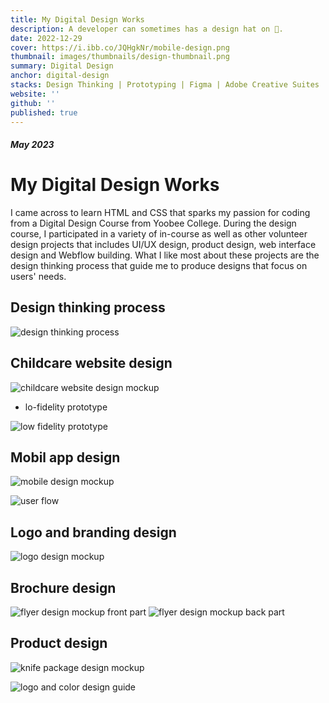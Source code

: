 ```yaml
---
title: My Digital Design Works
description: A developer can sometimes has a design hat on 🎩.
date: 2022-12-29
cover: https://i.ibb.co/JQHgkNr/mobile-design.png
thumbnail: images/thumbnails/design-thumbnail.png
summary: Digital Design
anchor: digital-design
stacks: Design Thinking | Prototyping | Figma | Adobe Creative Suites | Webflow
website: ''
github: ''
published: true
---
```


##### May 2023

# My Digital Design Works

I came across to learn HTML and CSS that sparks my passion for coding from a Digital Design Course from Yoobee College. During the design course, I participated in a variety of in-course as well as other volunteer design projects that includes UI/UX design, product design, web interface design and Webflow building.
What I like most about these projects are the design thinking process that guide me to produce designs that focus on users' needs.

## Design thinking process

<img
    src="https://i.ibb.co/cwfWKJh/design-thinking.png"
    alt="design thinking process"
    className="design-img"
/>

## Childcare website design

<img
    src="https://i.ibb.co/VS12knT/childcare-web.png"
    alt="childcare website design mockup"
    className="design-img"
/>

-   lo-fidelity prototype

<img
    src="https://i.ibb.co/Gn2td5T/lofi-prototype.png"
    alt="low fidelity prototype"
    className="design-img"
/>

## Mobil app design

<img
    src="https://i.ibb.co/JQHgkNr/mobile-design.png"
    alt="mobile design mockup"
    className="design-img"
/>

<img
    src="https://i.ibb.co/1rVD774/flow.png"
    alt="user flow"
    className="design-img"
/>

## Logo and branding design

<img
    src="https://i.ibb.co/wykZTMM/logo-design.png"
    alt="logo design mockup"
    className="design-img"
/>

## Brochure design

<img
    src="https://i.ibb.co/2swCGSX/flyer1.png"
    alt="flyer design mockup front part"
    className="design-img"
/>
<img
    src="https://i.ibb.co/vc2jK4T/flyer2.png"
    alt="flyer design mockup back part"
    className="design-img"
/>

## Product design

<img
    src="https://i.ibb.co/TgmqL9g/Screenshot-2024-06-13-at-3-14-32-PM.png"
    alt="knife package design mockup"
    className="design-img"
/>

<img
    src="https://i.ibb.co/9YdDCRS/design-spec.webp"
    alt="logo and color design guide"
    className="design-img"
/>
